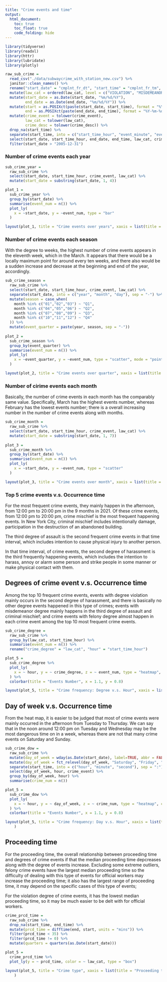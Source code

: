 ```yaml
---
title: "Crime events and time"
output: 
  html_document: 
    toc: true
    toc_float: true
    code_folding: hide
---
```


<link rel="stylesheet" href="academicons.css"/>
<link rel="stylesheet" href="styles.css" type="text/css">

```r
library(tidyverse)
library(readxl)
library(httr)
library(lubridate)
library(plotly)
```

```r
raw_sub_crime = 
  read_csv("./data/subwaycrime_with_station_new.csv") %>% 
  janitor::clean_names() %>% 
  rename("start_date" = "cmplnt_fr_dt", "start_time" = "cmplnt_fr_tm", "end_date" = "cmplnt_to_dt", "end_time" = "cmplnt_to_tm", "law_cat" = "law_cat_cd", "crime_event" = "ofns_desc", "crime_desc" = "pd_desc") %>% 
  mutate(law_cat = ordered(law_cat, level = c("VIOLATION", "MISDEMEANOR", "FELONY"))) %>% 
  mutate(start_date = as.Date(start_date, "%m/%d/%Y"), 
         end_date = as.Date(end_date, "%m/%d/%Y")) %>% 
  mutate(start = as.POSIXct(paste(start_date, start_time), format = "%Y-%m-%d %H:%M:%S"), 
         end = as.POSIXct(paste(end_date, end_time), format = "%Y-%m-%d %H:%M:%S")) %>% 
  mutate(crime_event = tolower(crime_event),
         law_cat = tolower(law_cat),
         crime_desc = tolower(crime_desc)) %>% 
  drop_na(start_time) %>% 
  separate(start_time, into = c("start_time_hour", "event_minute", "event_second"), sep = ":") %>% 
  select(start_date, start_time_hour, end_date, end_time, law_cat, crime_event, crime_desc, start, end) %>% 
  filter(start_date > "2005-12-31")
```


### Number of crime events each year

```r
sub_crime_year = 
  raw_sub_crime %>% 
  select(start_date, start_time_hour, crime_event, law_cat) %>% 
  mutate(start_date = substring(start_date, 1, 4))

plot_1 = 
  sub_crime_year %>% 
  group_by(start_date) %>% 
  summarise(event_num = n()) %>% 
  plot_ly(
    x = ~start_date, y = ~event_num, type = "bar"
  )

layout(plot_1, title = "Crime events over years", xaxis = list(title = "Year"), yaxis = list(title = "Number of Crime Events"))
```

### Number of crime events each season

With the degree to weeks, the highest number of crime events appears in the eleventh week, which in the March. It appears that there would be a locally maximum point for around every ten weeks, and there also would be a sudden increase and decrease at the beginning and end of the year, accordingly.

```r
sub_crime_season = 
  raw_sub_crime %>% 
  select(start_date, start_time_hour, crime_event, law_cat) %>% 
  separate(start_date, into = c("year", "month", "day"), sep = "-") %>% 
  mutate(season = case_when(
    month %in% c("01","02","03") ~ "Q1",
    month %in% c("04","05","06") ~ "Q2",
    month %in% c("07","08","09") ~ "Q3",
    month %in% c("10","11","12") ~ "Q4"
  )) %>% 
  mutate(event_quarter = paste(year, season, sep = "-"))
  
plot_2 = 
  sub_crime_season %>% 
  group_by(event_quarter) %>% 
  summarise(event_num = n()) %>% 
  plot_ly(
    x = ~event_quarter, y = ~event_num, type = "scatter", mode = "points"
  )

layout(plot_2, title = "Crime events over quarter", xaxis = list(title = "Quarter"), yaxis = list(title = "Number of Crime Events"))
```

### Number of cirime events each month

Basically, the number of crime events in each month has the comparably same value. Specifically, March has the highest events number, whereas February has the lowest events number; there is a overall increasing number in the number of crime events along with months.

```r
sub_crime_month = 
  raw_sub_crime %>% 
  select(start_date, start_time_hour, crime_event, law_cat) %>% 
  mutate(start_date = substring(start_date, 1, 7)) 
  
plot_3 = 
  sub_crime_month %>% 
  group_by(start_date) %>% 
  summarise(event_num = n()) %>% 
  plot_ly(
    x = ~start_date, y = ~event_num, type = "scatter"
  )

layout(plot_3, title = "Crime events over month", xaxis = list(title = "Month"), yaxis = list(title = "Number of Crime Events"))
```


### Top 5 crime events v.s. Occurrence time

For the most frequent crime events, they mainly happen in the afternoon, from 12:00 pm to 20:00 pm in the 9 months in 2021. Of these crime events, from 12:00 pm to 20:00 pm, crime mischief is the most frequent happening events. In New York City, criminal mischief includes intentionally damage, participation in the destruction of an abandoned building. 

The third degree of assault is the second frequent crime events in that time interval, which includes intention to cause physical injury to another person.

In that time interval, of crime events, the second degree of harassment is the third frequently happening events, which includes the intention to harass, annoy or alarm some person and strike people in some manner or make physical contact with them. 


## Degrees of crime event v.s. Occurrence time

Among the top 10 frequent crime events, events with degree violation mainly occurs in the second degree of harassment, and there is basically no other degree events happened in this type of crimes; events with misdemeanor degree mainly happens in the third degree of assault and criminal mischief; and crime events with felony degree almost happen in each crime event among the top 10 most frequent crime events.

```r
sub_crime_degree = 
  raw_sub_crime %>% 
  group_by(law_cat, start_time_hour) %>% 
  summarise(event_num = n()) %>% 
  rename("crime_degree" = "law_cat", "hour" = "start_time_hour")

plot_5 = 
  sub_crime_degree %>% 
  plot_ly(
    x = ~ hour, y = ~ crime_degree, z = ~ event_num, type = "heatmap", colors = "YlGn"
  ) %>%
  colorbar(title = "Events Number", x = 1.1, y = 0.8) 

layout(plot_5, title = "Crime frequency: Degree v.s. Hour", xaxis = list(title = "Hour"), yaxis = list(title = "Degree"))
```

## Day of week v.s. Occurrence time

From the heat map, it is easier to be judged that most of crime events were mainly occurred in the afternoon from Tuesday to Thursday. We can say that in the noon around 12:00 pm on Tuesday and Wednesday may be the most dangerous time on in a week, whereas there are not that many crime events on Saturday and Sunday.

```r
sub_crime_dow = 
  raw_sub_crime %>% 
  mutate(day_of_week = wday(as.Date(start_date), label=TRUE, abbr = FALSE)) %>% 
  mutate(day_of_week = fct_relevel(day_of_week, "Saturday", "Friday", "Thursday", "Wednesday", "Tuesday", "Monday", "Sunday")) %>% 
  separate(start_time, into = c("hour", "minute", "second"), sep = ":") %>% 
  select(day_of_week, hour, crime_event) %>% 
  group_by(day_of_week, hour) %>% 
  summarise(crime_num = n())

plot_5 = 
  sub_crime_dow %>% 
  plot_ly(
    x = ~ hour, y = ~ day_of_week, z = ~ crime_num, type = "heatmap", colors = "BuPu"
  ) %>%
  colorbar(title = "Events Number", x = 1.1, y = 0.8) 

layout(plot_5, title = "Crime frequency: Day v.s. Hour", xaxis = list(title = "Hour"), yaxis = list(title = "Day of week")
    )
```

## Proceeding time

For the proceeding time, the overall relationship between proceeding time and degrees of crime events if that the median proceeding time depcreases along with the degree of events increase. Excluding some extreme outliers, felony crime events have the largest median proceeding time so the difficulty of dealing with this type of events for official workers may increase the proceeding time; it also has the largest range of proceeding time, it may depend on the specific cases of this type of events; 

For the violation degree of crime events, it has the lowest median proceeding time, so it may be much easier to be delt with for official workers.

```r
crime_prcd_time = 
  raw_sub_crime %>% 
  drop_na(start_time, end_time) %>%
  mutate(prcd_time = difftime(end, start, units = "mins")) %>% 
  filter(prcd_time < 35) %>% 
  filter(prcd_time != 0) %>% 
  mutate(quarters = quarters(as.Date(start_date)))

plot_5 = 
  crime_prcd_time %>% 
  plot_ly(y = ~ prcd_time, color = ~ law_cat, type = "box")

layout(plot_5, title = "Crime type", xaxis = list(title = "Proceeding time"), yaxis = list(title = "Crime type v.s. Proceeding time (mins)")
    )
```

